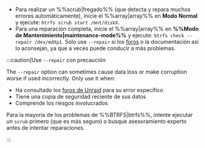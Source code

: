 - Para realizar un %%scrub|fregado%% (que detecta y repara muchos errores automáticamente), inicie el %%array|array%% en **Modo Normal** y ejecute: `btrfs scrub start /mnt/diskX`.
- Para una reparación completa, inicie el %%array|array%% en **%%Modo de Mantenimiento|maintenance-mode%%** y ejecute: `btrfs check --repair /dev/mdXp1`. Solo use `--repair` si los [foros](https://forums.unraid.net/) o la documentación así lo aconsejan, ya que a veces puede conducir a más problemas.

:::caution\[Use `--repair` con precaución

The `--repair` option can sometimes cause data loss or make corruption worse if used incorrectly. Only use it when:

- Ha consultado los [foros de Unraid](https://forums.unraid.net/) para su error específico
- Tiene una copia de seguridad reciente de sus datos
- Comprende los riesgos involucrados

Para la mayoría de los problemas de %%BTRFS|btrfs%%, intente ejecutar un `scrub` primero (que es más seguro) o busque asesoramiento experto antes de intentar reparaciones.

:::
